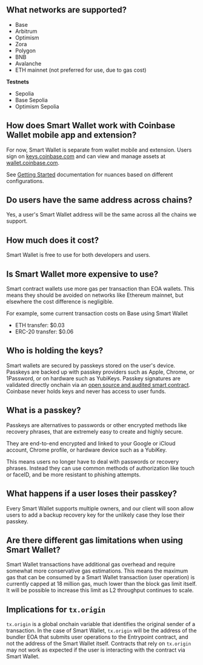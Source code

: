 ## What networks are supported?
- Base
- Arbitrum
- Optimism
- Zora 
- Polygon 
- BNB
- Avalanche
- ETH mainnet (not preferred for use, due to gas cost)

**Testnets**
- Sepolia 
- Base Sepolia
- Optimism Sepolia

## How does Smart Wallet work with Coinbase Wallet mobile app and extension? 
For now, Smart Wallet is separate from wallet mobile and extension. Users sign on [keys.coinbase.com](https://keys.coinbase.com/)
and can view and manage assets at [wallet.coinbase.com](https://wallet.coinbase.com/). 

See [Getting Started](/sdk/getting-started#parameters) documentation for nuances based on different configurations.

## Do users have the same address across chains? 
Yes, a user's Smart Wallet address will be the same across all the chains we support. 

## How much does it cost?
Smart Wallet is free to use for both developers and users. 

## Is Smart Wallet more expensive to use? 
Smart contract wallets use more gas per transaction than EOA wallets. This means they should be avoided on networks like Ethereum mainnet, 
but elsewhere the cost difference is negligible. 

For example, some current transaction costs on Base using Smart Wallet
- ETH transfer: $0.03
- ERC-20 transfer: $0.06

## Who is holding the keys?
Smart wallets are secured by passkeys stored on the user's device. 
Passkeys are backed up with passkey providers such as Apple, Chrome, or 1Password, 
or on hardware such as YubiKeys. 
Passkey signatures are validated directly onchain via an [open source and audited smart contract](https://github.com/base-org/webauthn-sol). 
Coinbase never holds keys and never has access to user funds.

## What is a passkey? 
Passkeys are alternatives to passwords or other encrypted methods like recovery phrases, that are extremely easy to create and highly secure.

They are end-to-end encrypted and linked to your Google or iCloud account, Chrome profile, or hardware device such as a YubiKey.

This means users no longer have to deal with passwords or recovery phrases. Instead they can use common methods of authorization like touch or faceID, and be more resistant to phishing attempts.

## What happens if a user loses their passkey? 

Every Smart Wallet supports multiple owners, and our client will soon allow users to add a backup recovery key for the unlikely case they lose their passkey.

## Are there different gas limitations when using Smart Wallet?

Smart Wallet transactions have additional gas overhead and require somewhat more conservative gas estimations. This means the maximum gas that can be consumed by a 
Smart Wallet transaction (user operation) is currently capped at 18 million gas, much lower than the block gas limit itself. It will be possible to increase this 
limit as L2 throughput continues to scale.

## Implications for `tx.origin`

`tx.origin` is a global onchain variable that identifies the original sender of a transaction. In the case of Smart Wallet, `tx.origin` will be the address of the bundler EOA that
submits user operations to the Entrypoint contract, and not the address of the Smart Wallet itself. Contracts that rely on `tx.origin` may not work as expected if the user is
interacting with the contract via Smart Wallet.